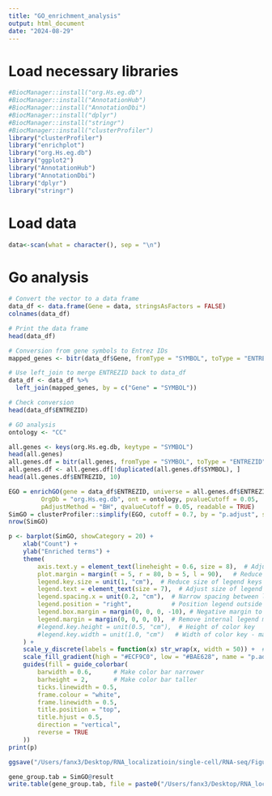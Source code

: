 ```yaml
---
title: "GO_enrichment_analysis"
output: html_document
date: "2024-08-29"
---
```


# Load necessary libraries
```r
#BiocManager::install("org.Hs.eg.db")
#BiocManager::install("AnnotationHub")
#BiocManager::install("AnnotationDbi")
#BiocManager::install("dplyr")
#BiocManager::install("stringr")
#BiocManager::install("clusterProfiler")
library("clusterProfiler")
library("enrichplot")
library("org.Hs.eg.db")
library("ggplot2")
library("AnnotationHub")
library("AnnotationDbi")
library("dplyr")
library("stringr")
```

# Load data
```r
data<-scan(what = character(), sep = "\n")
```

# Go analysis
```r
# Convert the vector to a data frame
data_df <- data.frame(Gene = data, stringsAsFactors = FALSE)
colnames(data_df)

# Print the data frame
head(data_df)

# Conversion from gene symbols to Entrez IDs
mapped_genes <- bitr(data_df$Gene, fromType = "SYMBOL", toType = "ENTREZID", OrgDb = "org.Hs.eg.db")

# Use left_join to merge ENTREZID back to data_df
data_df <- data_df %>%
  left_join(mapped_genes, by = c("Gene" = "SYMBOL"))

# Check conversion
head(data_df$ENTREZID)

# GO analysis
ontology <- "CC"

all.genes <- keys(org.Hs.eg.db, keytype = "SYMBOL")
head(all.genes)
all.genes.df = bitr(all.genes, fromType = "SYMBOL", toType = "ENTREZID", OrgDb = "org.Hs.eg.db")
all.genes.df <- all.genes.df[!duplicated(all.genes.df$SYMBOL), ]
head(all.genes.df$ENTREZID, 10)

EGO = enrichGO(gene = data_df$ENTREZID, universe = all.genes.df$ENTREZID, 
         OrgDb = "org.Hs.eg.db", ont = ontology, pvalueCutoff = 0.05, 
         pAdjustMethod = "BH", qvalueCutoff = 0.05, readable = TRUE)
SimGO = clusterProfiler::simplify(EGO, cutoff = 0.7, by = "p.adjust", select_fun = min, measure = "Wang", semData = NULL)
nrow(SimGO)

p <- barplot(SimGO, showCategory = 20) + 
    xlab("Count") + 
    ylab("Enriched terms") +
    theme(
        axis.text.y = element_text(lineheight = 0.6, size = 8),  # Adjust line height for y-axis labels
        plot.margin = margin(t = 5, r = 80, b = 5, l = 90),   # Reduce right margin to bring legend closer
        legend.key.size = unit(1, "cm"),  # Reduce size of legend keys
        legend.text = element_text(size = 7),  # Adjust size of legend text
        legend.spacing.x = unit(0.2, "cm"),  # Narrow spacing between legend keys
        legend.position = "right",           # Position legend outside the plot on the right
        legend.box.margin = margin(0, 0, 0, -10), # Negative margin to pull legend closer to plot
        legend.margin = margin(0, 0, 0, 0),  # Remove internal legend margins
        #legend.key.height = unit(0.5, "cm"),  # Height of color key
        #legend.key.width = unit(1.0, "cm")   # Width of color key - make it narrower
    ) +
    scale_y_discrete(labels = function(x) str_wrap(x, width = 50)) +  # Wrap y-axis labels
    scale_fill_gradient(high = "#ECF9C0", low = "#BAE628", name = "p.adjust") +
    guides(fill = guide_colorbar(
        barwidth = 0.6,      # Make color bar narrower
        barheight = 2,       # Make color bar taller
        ticks.linewidth = 0.5,
        frame.colour = "white",
        frame.linewidth = 0.5,
        title.position = "top",
        title.hjust = 0.5,
        direction = "vertical",
        reverse = TRUE
    ))
print(p)

ggsave("/Users/fanx3/Desktop/RNA_localizatioin/single-cell/RNA-seq/Figures/RLP-GJA1_Cluster6-7_GO_analysis_CC.png", plot = p, width = 6.5, height = 1.5, dpi = 600)

gene_group.tab = SimGO@result
write.table(gene_group.tab, file = paste0("/Users/fanx3/Desktop/RNA_localizatioin/single-cell/RNA-seq/Figures/RLP-GJA1_Cluster6-7_GO_analysis_CC.csv"), sep = ",", quote = F, row.names = F, col.names = T)
```